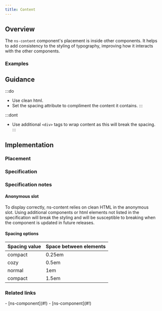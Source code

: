```yaml
---
title: Content
---
```




## Overview

<CompDetails name={componentName} />

The `ns-content` component's placement is inside other components. It helps to add consistency to the styling of typography, improving how it interacts with the other components.

### Examples

<ExampleViewer type="standard" />

## Guidance

:::do
- Use clean html.
- Set the spacing attribute to compliment the content it contains.
:::

:::dont
- Use additional `<div>` tags to wrap content as this will break the spacing.
:::

## Implementation

### Placement

<Placement name={componentName} />

### Specification

<Specification name={componentName} />

### Specification notes
#### Anonymous slot

To display correctly, ns-content relies on clean HTML in the anonymous slot. Using additional components or html elements not listed in the specification will break the styling and will be susceptible to breaking when the component is updated in future releases.

#### Spacing options

| Spacing value | Space between elements | 
| :--- | :--- |
| compact | 0.25em|
| cozy | 0.5em|
| normal | 1em|
| compact | 1.5em|

### Related links

<RelatedLinks name={componentName}>
- [ns-component](#!)
- [ns-component](#!)
</RelatedLinks>


